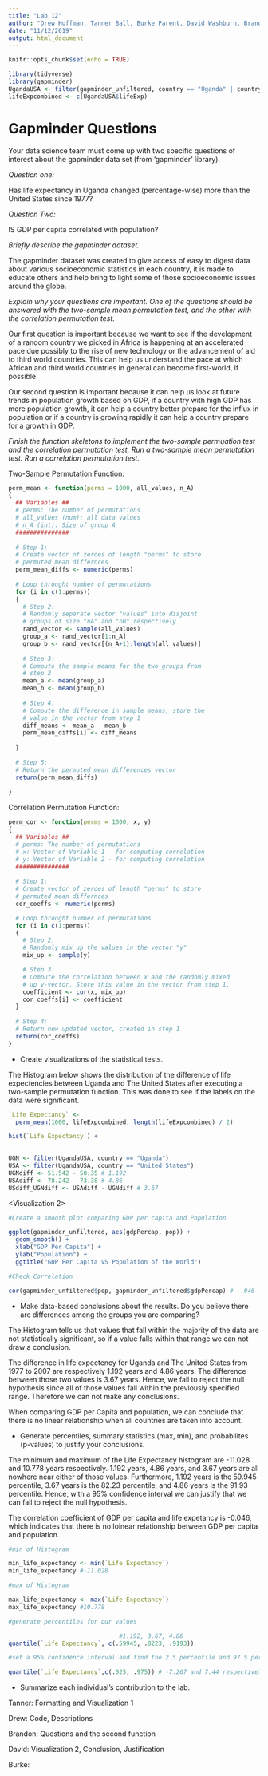 ---
title: "Lab 12"
author: "Drew Hoffman, Tanner Ball, Burke Parent, David Washburn, Brandon Nelsen"
date: "11/12/2019"
output: html_document
---

```{r setup, include=FALSE}
knitr::opts_chunk$set(echo = TRUE)
```

```{r}
library(tidyverse)
library(gapminder)
UgandaUSA <- filter(gapminder_unfiltered, country == "Uganda" | country == "United States", year >= 1977)
lifeExpcombined <- c(UgandaUSA$lifeExp)
```

# Gapminder Questions

Your data science team must come up with two specific questions of interest about the gapminder data set (from 'gapminder' library). 

*Question one:*

Has life expectancy in Uganda changed (percentage-wise) more than the United States since 1977?

*Question Two:*

IS GDP per capita correlated with population?

*Briefly describe the gapminder dataset.*

The gapminder dataset was created to give access of easy to digest data about various socioeconomic statistics in each country, it is made to educate others and help bring to light some of those socioeconomic issues around the globe.

*Explain why your questions are important. One of the questions should be answered with the two-sample mean permutation test, and the other with the correlation permutation test.*

Our first question is important because we want to see if the development of a random country we picked in Africa is happening at an accelerated pace due possibly to the rise of new technology or the advancement of aid to third world countries. This can help us understand the pace at which African and third world countries in general can become first-world, if possible.

Our second question is important because it can help us look at future trends in population growth based on GDP, if a country with high GDP has more population growth, it can help a country better prepare for the influx in population or if a country is growing rapidly it can help a country prepare for a growth in GDP.

*Finish the function skeletons to implement the two-sample permuation test and the correlation permutation test. Run a two-sample mean permutation test. Run a correlation permutation test.*

Two-Sample Permutation Function:

```{r, eval = F}

perm_mean <- function(perms = 1000, all_values, n_A)
{
  ## Variables ##
  # perms: The number of permutations 
  # all_values (num): all data values
  # n_A (int): Size of group A
  ###############
  
  # Step 1:
  # Create vector of zeroes of length "perms" to store
  # permuted mean differnces
  perm_mean_diffs <- numeric(perms)
  
  # Loop throught number of permutations
  for (i in c(1:perms))
  {
    # Step 2:
    # Randomly separate vector "values" into disjoint 
    # groups of size "nA" and "nB" respectively
    rand_vector <- sample(all_values)
    group_a <- rand_vector[1:n_A]
    group_b <- rand_vector[(n_A+1):length(all_values)]
    
    # Step 3:
    # Compute the sample means for the two groups from 
    # step 2
    mean_a <- mean(group_a)
    mean_b <- mean(group_b)
    
    # Step 4: 
    # Compute the difference in sample means, store the
    # value in the vector from step 1
    diff_means <- mean_a - mean_b
    perm_mean_diffs[i] <- diff_means
    
  }
  
  # Step 5:
  # Return the permuted mean differences vector
  return(perm_mean_diffs)
  
}
```

Correlation Permutation Function:

```{r, eval = F}

perm_cor <- function(perms = 1000, x, y)
{
  ## Variables ##
  # perms: The number of permutations 
  # x: Vector of Variable 1 - for computing correlation
  # y: Vector of Variable 2 - for computing correlation
  ###############
  
  # Step 1:
  # Create vector of zeroes of length "perms" to store
  # permuted mean differnces
  cor_coeffs <- numeric(perms)

  # Loop throught number of permutations
  for (i in c(1:perms))
  {
    # Step 2:
    # Randomly mix up the values in the vector "y"
    mix_up <- sample(y)

    # Step 3:
    # Compute the correlation between x and the randomly mixed
    # up y-vector. Store this value in the vector from step 1.
    coefficient <- cor(x, mix_up)
    cor_coeffs[i] <- coefficient
  }
  
  # Step 4:
  # Return new updated vector, created in step 1
  return(cor_coeffs)
}


```

* Create visualizations of the statistical tests.

The Histogram below shows the distribution of the difference of life expectencies between Uganda and The United States after executing a two-sample permutation function. This was done to see if the labels on the data were significant.

```{r}
`Life Expectancy` <- 
  perm_mean(1000, lifeExpcombined, length(lifeExpcombined) / 2)

hist(`Life Expectancy`) + 
  

UGN <- filter(UgandaUSA, country == "Uganda")
USA <- filter(UgandaUSA, country == "United States")
UGNdiff <- 51.542 - 50.35 # 1.192
USAdiff <- 78.242 - 73.38 # 4.86
USdiff_UGNdiff <- USAdiff - UGNdiff # 3.67
```

<Visualization 2>

```{r}
#Create a smooth plot comparing GDP per capita and Population

ggplot(gapminder_unfiltered, aes(gdpPercap, pop)) +
  geom_smooth() +
  xlab("GDP Per Capita") +
  ylab("Population") +
  ggtitle("GDP Per Capita VS Population of the World")

#Check Correlation

cor(gapminder_unfiltered$pop, gapminder_unfiltered$gdpPercap) # -.046

```


* Make data-based conclusions about the results. Do you believe there are differences among the groups you are comparing? 

The Histogram tells us that values that fall within the majority of the data are not statistically significant, so if a value falls within that range we can not draw a conclusion.

The difference in life expectency for Uganda and The United States from 1977 to 2007 are respectively 1.192 years and 4.86 years. The difference between those two values is 3.67 years. Hence, we fail to reject the null hypothesis since all of those values fall within the previously specified range. Therefore we can not make any conclusions.

When comparing GDP per Capita and population, we can conclude that there is no linear relationship when all countries are taken into account. 



* Generate percentiles, summary statistics (max, min), and probabilites (p-values) to justify your conclusions.

The minimum and maximum of the Life Expectancy histogram are -11.028 and 10.778 years respectively. 1.192 years, 4.86 years, and 3.67 years are all nowhere near either of those values. Furthermore, 1.192 years is the 59.945 percentile, 3.67 years is the 82.23 percentile, and 4.86 years is the 91.93 percentile. Hence, with a 95% confidence interval we can justify that we can fail to reject the null hypothesis.

The correlation coefficient of GDP per capita and life expetancy is -0.046, which indicates that there is no loinear relationship between GDP per capita and population.

```{r}
#min of Histogram

min_life_expectancy <- min(`Life Expectancy`)
min_life_expectancy #-11.028

#max of Histogram

max_life_expectancy <- max(`Life Expectancy`)
max_life_expectancy #10.778

#generate percentiles for our values

                               #1.192, 3.67, 4.86
quantile(`Life Expectancy`, c(.59945, .8223, .9193))

#set a 95% confidence interval and find the 2.5 percentile and 97.5 percentile

quantile(`Life Expectancy`,c(.025, .975)) # -7.267 and 7.44 respectively


```

* Summarize each individual's contribution to the lab.

Tanner: Formatting and Visualization 1

Drew: Code, Descriptions

Brandon: Questions and  the second function

David: Visualization 2, Conclusion, Justification

Burke:

